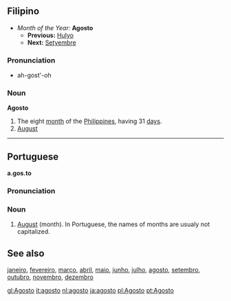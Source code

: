 ==Filipino==
*''Month of the Year:'' '''Agosto'''
**'''Previous:''' [[Hulyo]]
**'''Next:''' [[Setyembre]]

===Pronunciation===
*ah-gost'-oh

===Noun===
'''Agosto'''
#The eight [[month]] of the [[Philippines]], having 31 [[day]]s.
#[[August]]

----
==Portuguese==
'''a.gos.to'''

===Pronunciation===

===Noun===

#[[August]] (month). In Portuguese, the names of months are usualy not capitalized.

==See also==
[[janeiro]], [[fevereiro]], [[março]], [[abril]], [[maio]], [[junho]], [[julho]], [[agosto]], [[setembro]], [[outubro]], [[novembro]], [[dezembro]]

[[gl:Agosto]]
[[it:agosto]]
[[nl:agosto]]
[[ja:agosto]]
[[pl:Agosto]]
[[pt:Agosto]]